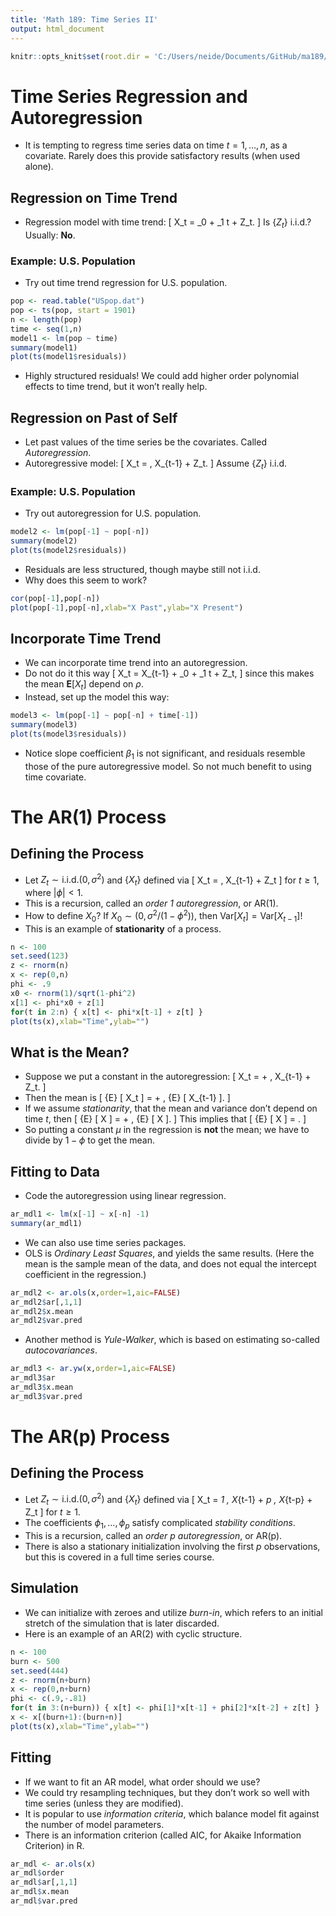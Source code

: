 ```yaml
---
title: 'Math 189: Time Series II'
output: html_document
---
```


```r
knitr::opts_knit$set(root.dir = 'C:/Users/neide/Documents/GitHub/ma189/Data')
```

# Time Series Regression and Autoregression

- It is tempting to regress time series data on time $t=1, \ldots, n$, as a covariate. Rarely does this provide satisfactory results (when used alone). 

## Regression on Time Trend

- Regression model with time trend:
\[
 X_t = \beta_0 + \beta_1 t + Z_t.
\]
 Is $\{ Z_t \}$ i.i.d.? Usually: **No**.

### Example: U.S. Population

- Try  out time trend regression for U.S. population.

```r
pop <- read.table("USpop.dat")
pop <- ts(pop, start = 1901)
n <- length(pop)
time <- seq(1,n)
model1 <- lm(pop ~ time)
summary(model1)
plot(ts(model1$residuals))
```

- Highly structured residuals! We could add higher order polynomial effects to time trend, but it won't really help.

## Regression on Past of Self

- Let past values of the time series be the covariates. Called *Autoregression*.
- Autoregressive model:
\[
  X_t = \rho \, X_{t-1} + Z_t.
\]
Assume $\{ Z_t \}$ i.i.d. 

### Example: U.S. Population

- Try  out autoregression for U.S. population.

```r
model2 <- lm(pop[-1] ~ pop[-n])
summary(model2)
plot(ts(model2$residuals))
```

- Residuals are less structured, though maybe still not i.i.d.
- Why does this seem to work?

```r
cor(pop[-1],pop[-n])
plot(pop[-1],pop[-n],xlab="X Past",ylab="X Present")
```

## Incorporate Time Trend

- We can incorporate time trend into an autoregression.
- Do not do it this way
\[
 X_t = \rho X_{t-1} + \beta_0 + \beta_1 t + Z_t,
\]
 since this makes the mean ${\mathbf E} [ X_t ]$ depend on $\rho$.
- Instead, set up the model this way:
\begin{align*}
 Y_t & = \beta_0 + \beta_1 t + X_t \\
  X_t & = \rho \, X_{t-1} + Z_t.
\end{align*}

```r
model3 <- lm(pop[-1] ~ pop[-n] + time[-1])
summary(model3)
plot(ts(model3$residuals))
```

- Notice slope coefficient $\beta_1$ is not significant, and residuals resemble those of the pure autoregressive model. So not much benefit to using time covariate.


# The AR(1) Process

## Defining the Process

- Let $Z_t \sim \mbox{i.i.d.} (0,\sigma^2)$ and $\{ X_t \}$ defined via
\[
 X_t = \phi \, X_{t-1} + Z_t
\]
for $t \geq 1$, where $|\phi| < 1$.
- This is a recursion, called an *order 1 autoregression*, or AR(1).
- How to define $X_0$? If $X_0 \sim (0, \sigma^2/(1-\phi^2) )$, then $\mbox{Var} [X_t] = \mbox{Var}[ X_{t-1}]$! 
- This is an example of **stationarity** of a process.
 
```r
n <- 100
set.seed(123)
z <- rnorm(n)
x <- rep(0,n)
phi <- .9
x0 <- rnorm(1)/sqrt(1-phi^2)
x[1] <- phi*x0 + z[1]
for(t in 2:n) { x[t] <- phi*x[t-1] + z[t] }
plot(ts(x),xlab="Time",ylab="")
```

## What is the Mean?

- Suppose we put a constant in the autoregression:
\[
  X_t = \mu +  \phi \, X_{t-1} + Z_t.
\]
- Then the mean is
\[
  {\mathbb E} [ X_t ] = \mu + \phi \, {\mathbb E} [ X_{t-1} ].
\]
- If we assume *stationarity*, that the mean and variance don't depend on time $t$, then 
\[
 {\mathbb E} [ X ] = \mu + \phi \, {\mathbb E} [ X ].
\]
 This implies that 
\[
 {\mathbb E} [ X ] = \frac{\mu}{1 - \phi}.
\]
- So putting a constant $\mu$ in the regression is **not** the mean; we have to divide by $1 - \phi$ to get the mean.

## Fitting to Data

- Code the autoregression using linear regression.

```r
ar_mdl1 <- lm(x[-1] ~ x[-n] -1)
summary(ar_mdl1)
```

- We can also use time series packages.
- OLS is *Ordinary Least Squares*, and yields the same results. (Here the mean is the sample mean of the data, and does not equal the intercept coefficient in the regression.)

```r
ar_mdl2 <- ar.ols(x,order=1,aic=FALSE)
ar_mdl2$ar[,1,1]
ar_mdl2$x.mean
ar_mdl2$var.pred
```

- Another method is *Yule-Walker*, which is based on estimating so-called *autocovariances*.

```r
ar_mdl3 <- ar.yw(x,order=1,aic=FALSE)
ar_mdl3$ar
ar_mdl3$x.mean
ar_mdl3$var.pred
```

# The AR(p) Process

## Defining the Process

- Let $Z_t \sim \mbox{i.i.d.} (0,\sigma^2)$ and $\{ X_t \}$ defined via
\[
 X_t = \phi_1 \, X_{t-1} + \ldots \phi_p \, X_{t-p} + Z_t
\]
for $t \geq 1$.
- The coefficients $\phi_1,\ldots, \phi_p$ satisfy complicated *stability conditions*.
- This is a recursion, called an *order p autoregression*, or AR(p).
- There is also a stationary initialization involving the first $p$ observations, but this is covered in a full time series course.

## Simulation

- We can initialize with zeroes and utilize *burn-in*, which refers to an initial stretch of the simulation that is later discarded.
- Here is an example of an AR(2) with cyclic structure.

```r
n <- 100
burn <- 500
set.seed(444)
z <- rnorm(n+burn)
x <- rep(0,n+burn)
phi <- c(.9,-.81)
for(t in 3:(n+burn)) { x[t] <- phi[1]*x[t-1] + phi[2]*x[t-2] + z[t] }
x <- x[(burn+1):(burn+n)]
plot(ts(x),xlab="Time",ylab="")
```

## Fitting

- If we want to fit an AR model, what order should we use? 
- We could try resampling techniques, but they don't work so well with time series (unless they are modified).
- It is popular to use *information criteria*, which balance model fit against the number of model parameters.
- There is an information criterion (called AIC, for Akaike Information Criterion) in R.

```r
ar_mdl <- ar.ols(x)
ar_mdl$order
ar_mdl$ar[,1,1]
ar_mdl$x.mean
ar_mdl$var.pred
```
